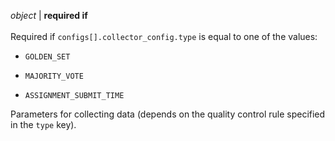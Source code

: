 _object_ \| **required if**<br/><br/>Required if `configs[].collector_config.type` is equal to one of the values:

- `GOLDEN_SET`

- `MAJORITY_VOTE`

- `ASSIGNMENT_SUBMIT_TIME`

Parameters for collecting data (depends on the quality control rule specified in the `type` key).